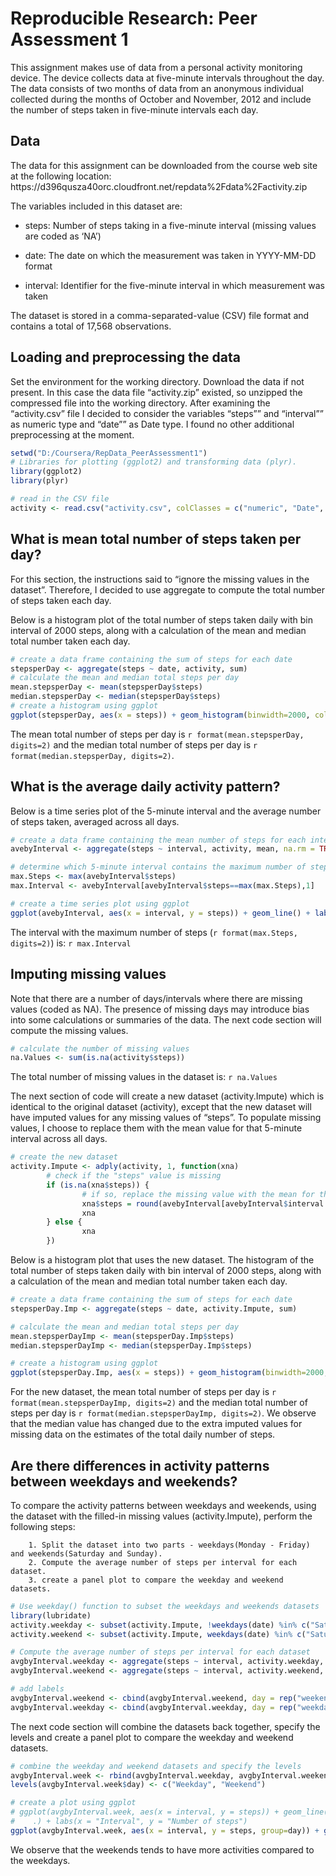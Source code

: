 # Reproducible Research: Peer Assessment 1

This assignment makes use of data from a personal activity monitoring device. The device collects data at five-minute intervals throughout the day. The data consists of two months of data from an anonymous individual collected during the months of October and November, 2012 and include the number of steps taken in five-minute intervals each day.

## Data

The data for this assignment can be downloaded from the course web site at the following location:
https://d396qusza40orc.cloudfront.net/repdata%2Fdata%2Factivity.zip

The variables included in this dataset are:

* steps: Number of steps taking in a five-minute interval (missing values are coded as 'NA')

* date: The date on which the measurement was taken in YYYY-MM-DD format

* interval: Identifier for the five-minute interval in which measurement was taken

The dataset is stored in a comma-separated-value (CSV) file format and contains a total of 17,568 observations.


## Loading and preprocessing the data

Set the environment for the working directory. Download the data if not present. In this case the data file "activity.zip" existed, so unzipped the compressed file into the working directory. After examining the "activity.csv" file I decided to consider the variables "steps"" and "interval"" as numeric type and "date"" as Date type. I found no other additional preprocessing at the moment.

```r
setwd("D:/Coursera/RepData_PeerAssessment1")
# Libraries for plotting (ggplot2) and transforming data (plyr).
library(ggplot2)
library(plyr)

# read in the CSV file
activity <- read.csv("activity.csv", colClasses = c("numeric", "Date", "numeric"))
```

## What is mean total number of steps taken per day?

For this section, the instructions said to "ignore the missing values in the dataset". Therefore, I decided to use aggregate to compute the total number of steps taken each day.

Below is a histogram plot of the total number of steps taken daily with bin interval of 2000 steps, along with a calculation of the mean and median total number taken each day.

```r
# create a data frame containing the sum of steps for each date
stepsperDay <- aggregate(steps ~ date, activity, sum)
# calculate the mean and median total steps per day
mean.stepsperDay <- mean(stepsperDay$steps)
median.stepsperDay <- median(stepsperDay$steps)
# create a histogram using ggplot
ggplot(stepsperDay, aes(x = steps)) + geom_histogram(binwidth=2000, col = "black", fill = "light blue") + labs(title="Total Number of Steps Per Day (excluding missing values)", x = "Total Number of Steps Per Day", y = "Frequency (Number of Days)") + geom_vline(aes(xintercept=mean.stepsperDay), color="red", linetype="dashed", size=1) 
```

The mean total number of steps per day is `r format(mean.stepsperDay, digits=2)` and the median total number of steps per day is `r format(median.stepsperDay, digits=2)`.



## What is the average daily activity pattern?

Below is a time series plot of the 5-minute interval and the average number of steps taken, averaged across all days.

```r
# create a data frame containing the mean number of steps for each interval
avebyInterval <- aggregate(steps ~ interval, activity, mean, na.rm = TRUE)

# determine which 5-minute interval contains the maximum number of steps
max.Steps <- max(avebyInterval$steps)
max.Interval <- avebyInterval[avebyInterval$steps==max(max.Steps),1]

# create a time series plot using ggplot
ggplot(avebyInterval, aes(x = interval, y = steps)) + geom_line() + labs(title = "Average Number of Steps Per Interval", x = "Interval", y = "Number of steps") + geom_vline(aes(xintercept=max.Interval), color="green", size=1) 
```

The interval with the maximum number of steps (`r format(max.Steps, digits=2)`) is:  `r max.Interval`


## Imputing missing values

Note that there are a number of days/intervals where there are missing values (coded as NA). The presence of missing days may introduce bias into some calculations or summaries of the data. The next code section will compute the missing values. 

```r
# calculate the number of missing values
na.Values <- sum(is.na(activity$steps))
```

The total number of missing values in the dataset is: `r na.Values`

The next section of code will create a new dataset (activity.Impute) which is identical to the original dataset (activity), except that the new dataset will have imputed values for any missing values of "steps". To populate missing values, I choose to replace them with the mean value for that 5-minute interval across all days.

```r
# create the new dataset
activity.Impute <- adply(activity, 1, function(xna)
        # check if the "steps" value is missing        
        if (is.na(xna$steps)) {
                # if so, replace the missing value with the mean for that interval                
                xna$steps = round(avebyInterval[avebyInterval$interval == xna$interval, 2])
                xna
        } else {
                xna
        })

```

Below is a histogram plot that uses the new dataset. The histogram of the total number of steps taken daily with bin interval of 2000 steps, along with a calculation of the mean and median total number taken each day.


```r
# create a data frame containing the sum of steps for each date
stepsperDay.Imp <- aggregate(steps ~ date, activity.Impute, sum)

# calculate the mean and median total steps per day
mean.stepsperDayImp <- mean(stepsperDay.Imp$steps)
median.stepsperDayImp <- median(stepsperDay.Imp$steps)

# create a histogram using ggplot
ggplot(stepsperDay.Imp, aes(x = steps)) + geom_histogram(binwidth=2000, col = "black", fill = "light green") + labs(title="Total Number of Steps Per Day (with imputed values)", x = "Total Number of Steps Per Day", y = "Frequency (Number of Days)") + geom_vline(aes(xintercept=mean.stepsperDayImp), color="orange", linetype="dashed", size=1)

```

For the new dataset, the mean total number of steps per day is `r format(mean.stepsperDayImp, digits=2)` and the median total number of steps per day is `r format(median.stepsperDayImp, digits=2)`. We observe that the median value has changed due to the extra imputed values for missing data on the estimates of the total daily number of steps.


## Are there differences in activity patterns between weekdays and weekends?

To compare the activity patterns between weekdays and weekends, using the dataset with the filled-in missing values (activity.Impute), perform the following steps:

        1. Split the dataset into two parts - weekdays(Monday - Friday) and weekends(Saturday and Sunday).
        2. Compute the average number of steps per interval for each dataset.
        3. create a panel plot to compare the weekday and weekend datasets.


```r
# Use weekday() function to subset the weekdays and weekends datasets
library(lubridate)
activity.weekday <- subset(activity.Impute, !weekdays(date) %in% c("Saturday", "Sunday"))
activity.weekend <- subset(activity.Impute, weekdays(date) %in% c("Saturday", "Sunday"))

# Compute the average number of steps per interval for each dataset
avgbyInterval.weekday <- aggregate(steps ~ interval, activity.weekday, mean)
avgbyInterval.weekend <- aggregate(steps ~ interval, activity.weekend, mean)

# add labels
avgbyInterval.weekend <- cbind(avgbyInterval.weekend, day = rep("weekend"))
avgbyInterval.weekday <- cbind(avgbyInterval.weekday, day = rep("weekday"))
```

The next code section will combine the datasets back together, specify the levels and create a panel plot to compare the weekday and weekend datasets.

```r
# combine the weekday and weekend datasets and specify the levels
avgbyInterval.week <- rbind(avgbyInterval.weekday, avgbyInterval.weekend)
levels(avgbyInterval.week$day) <- c("Weekday", "Weekend")

# create a plot using ggplot
# ggplot(avgbyInterval.week, aes(x = interval, y = steps)) + geom_line() + facet_grid(day ~ 
#    .) + labs(x = "Interval", y = "Number of steps")
ggplot(avgbyInterval.week, aes(x = interval, y = steps, group=day)) + geom_line(aes(color=day)) + facet_wrap(~ day, nrow=2) + labs(x = "Interval", y = "Number of steps")

```

We observe that the weekends tends to have more activities compared to the weekdays. 
